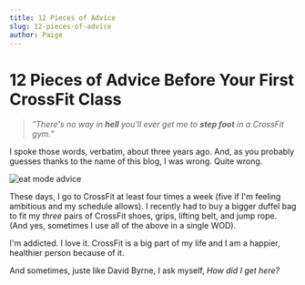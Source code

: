 ```yaml
---
title: 12 Pieces of Advice
slug: 12-pieces-of-advice
author: Paige
---
```


# 12 Pieces of Advice Before Your First CrossFit Class

> _"There's no way in **hell** you'll ever get me to **step foot** in a CrossFit gym._"

I spoke those words, verbatim, about three years ago. And, as you probably guesses thanks to the name of this blog, I was wrong. Quite wrong.

![eat mode advice](../images/eat-more.jpg)

These days, I go to CrossFit at least four times a week (five if I'm feeling ambitious and my schedule allows). I recently had to buy a bigger duffel bag to fit my _three_ pairs of CrossFit shoes, grips, lifting belt, and jump rope. (And yes, sometimes I use all of the above in a single WOD).

I'm addicted. I love it. CrossFit is a big part of my life and I am a happier, healthier person because of it.

And sometimes, juste like David Byrne, I ask myself, _How did I get here?_
